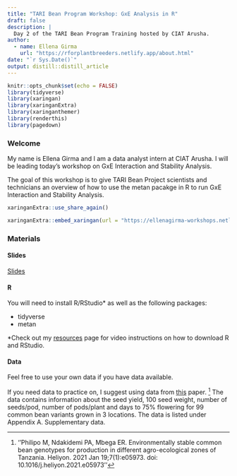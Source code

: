 ```yaml
---
title: "TARI Bean Program Workshop: GxE Analysis in R"
draft: false
description: |
  Day 2 of the TARI Bean Program Training hosted by CIAT Arusha.
author:
  - name: Ellena Girma
    url: "https://rforplantbreeders.netlify.app/about.html"
date: "`r Sys.Date()`"
output: distill::distill_article
---
```

```r
knitr::opts_chunk$set(echo = FALSE)
library(tidyverse)
library(xaringan)
library(xaringanExtra)
library(xaringanthemer)
library(renderthis)
library(pagedown)
```


### Welcome

My name is Ellena Girma and I am a data analyst intern at CIAT Arusha. I will be leading today's workshop on GxE Interaction and Stability Analysis. 

The goal of this workshop is to give TARI Bean Project scientists and technicians an overview of how to use the metan pacakge in R to run GxE Interaction and Stability Analysis.

```r
xaringanExtra::use_share_again()

```

```r
xaringanExtra::embed_xaringan(url = "https://ellenagirma-workshops.netlify.app/gxe-june2022/index.html", ratio = "16:9")
```


### Materials 

#### Slides

<a href = "https://ellenagirma-workshops.netlify.app/gxe-june2022/">Slides</a>


#### R

You will need to install R/RStudio* as well as the following packages:

* tidyverse
* metan

*Check out my <a href = "https://rforplantbreeders.netlify.app/resources.html">resources</a> page for video instructions on how to download R and RStudio. 

#### Data

Feel free to use your own data if you have data available. 

If you need data to practice on, I suggest using data from <a href = "https://www.sciencedirect.com/science/article/pii/S2405844021000785">this</a> paper. ^[''Philipo M, Ndakidemi PA, Mbega ER. Environmentally stable common bean genotypes for production in different agro-ecological zones of Tanzania. Heliyon. 2021 Jan 19;7(1):e05973. doi: 10.1016/j.heliyon.2021.e05973''
] The data contains information about the seed yield, 100 seed weight, number of seeds/pod, number of pods/plant and days to 75% flowering for 99 common bean variants grown in 3 locations. The data is listed under Appendix A. Supplementary data. 

